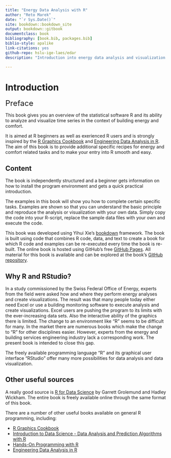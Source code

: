 ```yaml
--- 
title: "Energy Data Analysis with R"
author: "Reto Marek"
date: "`r Sys.Date()`"
site: bookdown::bookdown_site
output: bookdown::gitbook
documentclass: book
bibliography: [book.bib, packages.bib]
biblio-style: apalike
link-citations: yes
github-repo: hslu-ige-laes/edar
description: "Introduction into energy data analysis and visualization with R."

---
```

# Introduction {#intro}
 <font size="5"> Preface </font>
 
This book gives you an overview of the statistical software R and its ability to analyze and visualize time series in the context of building energy and comfort.

It is aimed at R beginners as well as exerienced R users and is strongly inspired by the <a href="https://r-graphics.org/" target="_blank">R Graphics Cookbook</a> and <a href="https://smogdr.github.io/edar_coursebook/" target="_blank">Engineering Data Analysis in R</a>. The aim of this book is to provide additional specific recipes for energy and comfort related tasks and to make your entry into R smooth and easy. 

## Content
The book is independently structured and a beginner gets information on how to install the program environment and gets a quick practical introduction.

The examples in this book will show you how to complete certain specific tasks. Examples are shown so that you can understand the basic principle and reproduce the analysis or visualization with your own data. Simply copy the code into your R-script, replace the sample data files with your own and execute the code.

This book was developed using Yihui Xie's <a href="https://bookdown.org" target="_blank">bookdown</a> framework. The book is built  using code that combines R code, data, and text to create a book for which R code and examples can be re-executed every time the book is re-built.
The online book is hosted using GitHub's free <a href="https://pages.github.com" target="_blank">GitHub Pages</a>. All material for this book is available and can be explored at the book's <a href="https://github.com/hslu-ige-laes/edar" target="_blank">GitHub repository</a>.


## Why R and RStudio?
In a study commissioned by the Swiss Federal Office of Energy, experts from the field were asked how and where they perform energy analyses and create visualizations. The result was that many people today either need Excel or use a building monitoring software to execute analysis and create visualizations. Excel users are pushing the program to its limits with the ever-increasing data sets. Also the interactive ability of the graphics there is limited. The change to an environment like "R" seems to be difficult for many. In the market there are numerous books which make the change to "R" for other disciplines easier. However, experts from the energy and building services engineering industry lack a corresponding work. The present book is intended to close this gap.

The freely available programming language "R" and its graphical user interface "RStudio" offer many more possibilities for data analysis and data visualization.

## Other useful sources
A really good source is <a href="http://r4ds.had.co.nz" target="_blank">R for Data Science</a> by Garrett Grolemund and Hadley Wickham. The entire book is freely available online through the same format of this book. 

There are a number of other useful books available on general R programming, including:

- <a href="https://r-graphics.org/" target="_blank">R Graphics Cookbook</a>
- <a href="https://rafalab.github.io/dsbook/" target="_blank">Introduction to Data Science - Data Analysis and Prediction Algorithms with R</a>
- <a href="https://rstudio-education.github.io/hopr/" target="_blank">Hands-On Programming with R</a>
- <a href="https://smogdr.github.io/edar_coursebook/" target="_blank">Engineering Data Analysis in R</a>



